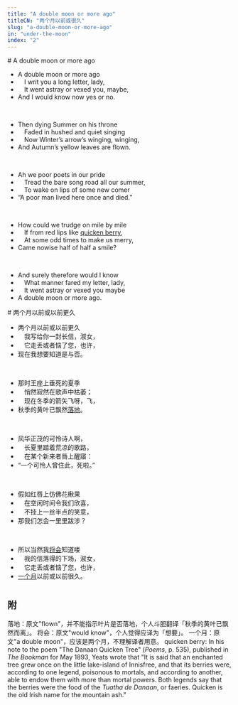 ```yaml
---
title: "A double moon or more ago"
titleCN: "两个月以前或很久"
slug: "a-double-moon-or-more-ago"
in: "under-the-moon"
index: "2"
---
```


<PoemContent>

<PoemSection>
# A double moon or more ago

- A double moon or more ago
-  I writ you a long letter, lady,
-  It went astray or vexed you, maybe,
- And I would know now yes or no.

<br />

- Then dying Summer on his throne
-  Faded in hushed and quiet singing
-  Now Winter’s arrow’s winging, winging,
- And Autumn’s yellow leaves are flown.

<br />

- Ah we poor poets in our pride
-  Tread the bare song road all our summer,
-  To wake on lips of some new comer
- “A poor man lived here once and died.”

<br />

- How could we trudge on mile by mile
-  If from red lips like [quicken berry](#4),
-  At some odd times to make us merry,
- Came nowise half of half a smile?

<br />

- And surely therefore would I know
-  What manner fared my letter, lady,
-  It went astray or vexed you maybe
- A double moon or more ago.

</PoemSection>

<PoemSection>
# 两个月以前或以前更久 

- 两个月以前或以前更久
- 　我写给你一封长信，淑女，
- 　它走丢或者恼了您，也许，
- 现在我想要知道是与否。

<br />

- 那时王座上垂死的夏季
- 　悄然寂然在歌声中枯萎；
- 　现在冬季的箭矢飞呀，飞，
- 秋季的黄叶已飘然[落地](#1)。

<br />

- 风华正茂的可怜诗人啊，
- 　长夏里踏着荒凉的歌路，
- 　在某个新来者唇上醒寤：
- “一个可怜人曾住此，死啦。”

<br />

- 假如红唇上仿佛花楸果
- 　在空闲时间令我们欣喜，
- 　不挂上一丝半点的笑意，
- 那我们怎会一里里跋涉？

<br />

- 所以当然我[将会](#2)知道喽
- 　我的信落得的下场，淑女，
- 　它走丢或者恼了您，也许，
- [一个月](#3)以前或以前很久。

</PoemSection>

</PoemContent>

#
## 附

<PoemAppendix source="维护者注——">
<PoemFootnote index={1}>
落地：原文"flown"，并不能指示叶片是否落地，个人斗胆翻译「秋季的黄叶已飘然而离」。
</PoemFootnote>
<PoemFootnote index={2}>
将会：原文"would know"，个人觉得应译为「想要」。
</PoemFootnote>
<PoemFootnote index={3}>
一个月：原文"a double moon"，应该是两个月，不理解译者用意。
</PoemFootnote>
</PoemAppendix>

<PoemAppendix source="George Bornstein—">
<PoemFootnote index={4}>
quicken berry: In his note to the poem "The Danaan Quicken Tree" (<em lang="en">Poems</em>, p. 535), published in <em lang="en">The Bookman</em> for May 1893, Yeats wrote that "It is said that an enchanted tree grew once on the little lake-island of Innisfree, and that its berries were, according to one legend, poisonous to mortals, and according to another, able to endow them with more than mortal powers. Both legends say that the berries were the food of the <em lang="en">Tuatha de Danaan</em>, or faeries. Quicken is the old Irish name for the mountain ash."
</PoemFootnote>
</PoemAppendix>

<PoemTranslator translator="傅浩"/>
